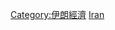 {{Commonscat|Science and technology in Iran}}

[[Category:伊朗經濟|Category:伊朗經濟]]
[[Category:亚洲各国科技|Iran]]